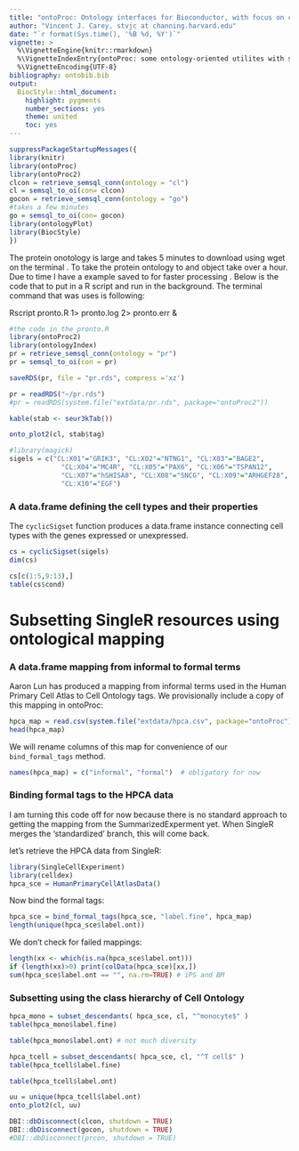 ```yaml
---
title: "ontoProc: Ontology interfaces for Bioconductor, with focus on cell type identification"
author: "Vincent J. Carey, stvjc at channing.harvard.edu"
date: "`r format(Sys.time(), '%B %d, %Y')`"
vignette: >
  %\VignetteEngine{knitr::rmarkdown}
  %\VignetteIndexEntry{ontoProc: some ontology-oriented utilites with single-cell focus for Bioconductor}
  %\VignetteEncoding{UTF-8}
bibliography: ontobib.bib
output:
  BiocStyle::html_document:
    highlight: pygments
    number_sections: yes
    theme: united
    toc: yes
---
```




```r
suppressPackageStartupMessages({
library(knitr)
library(ontoProc)
library(ontoProc2)
clcon = retrieve_semsql_conn(ontology = "cl")
cl = semsql_to_oi(con= clcon)
gocon = retrieve_semsql_conn(ontology = "go")
#takes a few minutes
go = semsql_to_oi(con= gocon)
library(ontologyPlot)
library(BiocStyle)
})
```
 The protein onotology is large and takes 5 minutes to download using wget on the terminal . To take the protein ontology to and object take over a hour. Due to time I have a example saved to for faster processing . Below is the code that  to put in a R script and run in the background.
 The terminal command that was uses is following:
 
Rscript pronto.R  1> pronto.log 2> pronto.err &
```r
#the code in the pronto.R
library(ontoProc2)
library(ontologyIndex)
pr = retrieve_semsql_conn(ontology = "pr")
pr = semsql_to_oi(con = pr)

saveRDS(pr, file = "pr.rds", compress ='xz')
```

```r
pr = readRDS("~/pr.rds")
#pr = readRDS(system.file("extdata/pr.rds", package="ontoProc2"))
```


```r
kable(stab <- seur3kTab())
```




```r
onto_plot2(cl, stab$tag)
```





```r
#library(magick)
sigels = c("CL:X01"="GRIK3", "CL:X02"="NTNG1", "CL:X03"="BAGE2",
             "CL:X04"="MC4R", "CL:X05"="PAX6", "CL:X06"="TSPAN12", 
             "CL:X07"="hSHISA8", "CL:X08"="SNCG", "CL:X09"="ARHGEF28", 
             "CL:X10"="EGF")
```

### A data.frame defining the cell types and their properties

The `cyclicSigset` function produces a data.frame instance
connecting cell types with the genes expressed or unexpressed.
```r
cs = cyclicSigset(sigels)
dim(cs)

```



```r

cs[c(1:5,9:13),]
table(cs$cond)
```


# Subsetting SingleR resources using ontological mapping

### A data.frame mapping from informal to formal terms

Aaron Lun has produced a mapping from informal terms used in the
Human Primary Cell Atlas to Cell Ontology tags.  We provisionally
include a copy of this mapping in ontoProc:

```r
hpca_map = read.csv(system.file("extdata/hpca.csv", package="ontoProc"), strings=FALSE)
head(hpca_map)
```

We will rename columns of this map for convenience of our `bind_formal_tags` method.
```r
names(hpca_map) = c("informal", "formal")  # obligatory for now
```

### Binding formal tags to the HPCA data

I am turning this code off for now because there is no
standard approach to getting the mapping from the SummarizedExperment
yet.  When SingleR merges the 'standardized' branch, this will come back.


let's retrieve the HPCA data from SingleR:
```r
library(SingleCellExperiment)
library(celldex)
hpca_sce = HumanPrimaryCellAtlasData()
```
Now bind the formal tags:
```r
hpca_sce = bind_formal_tags(hpca_sce, "label.fine", hpca_map)
length(unique(hpca_sce$label.ont))
```
We don't check for failed mappings:
```r
length(xx <- which(is.na(hpca_sce$label.ont)))
if (length(xx)>0) print(colData(hpca_sce)[xx,])
sum(hpca_sce$label.ont == "", na.rm=TRUE) # iPS and BM
```

### Subsetting using the class hierarchy of Cell Ontology

```r
hpca_mono = subset_descendants( hpca_sce, cl, "^monocyte$" )
table(hpca_mono$label.fine)
```

```r
table(hpca_mono$label.ont) # not much diversity
```


```r
hpca_tcell = subset_descendants( hpca_sce, cl, "^T cell$" )
table(hpca_tcell$label.fine)
```

```r
table(hpca_tcell$label.ont) 
```

```r
uu = unique(hpca_tcell$label.ont)
onto_plot2(cl, uu)
```

```r
DBI::dbDisconnect(clcon, shutdown = TRUE)
DBI::dbDisconnect(gocon, shutdown = TRUE)
#DBI::dbDisconnect(prcon, shutdown = TRUE)
```

